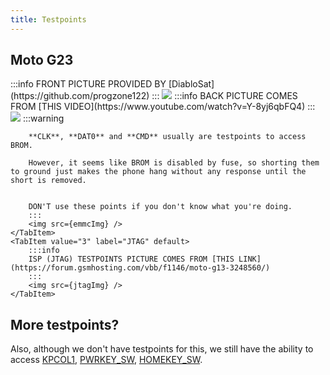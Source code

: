 ```yaml
---
title: Testpoints
---
```




## Moto G23

<Tabs>
    <TabItem value="0" label="MB FRONT" default>
        :::info
        FRONT PICTURE PROVIDED BY [DiabloSat](https://github.com/progzone122)
        :::
        <img src={frontImg} />
    </TabItem>
    <TabItem value="1" label="MB BACK" default>
        :::info
        BACK PICTURE COMES FROM [THIS VIDEO](https://www.youtube.com/watch?v=Y-8yj6qbFQ4)
        :::
        <img src={backImg} />
    </TabItem>
    <TabItem value="2" label="eMMC" default>
        :::warning

        **CLK**, **DAT0** and **CMD** usually are testpoints to access BROM.

        However, it seems like BROM is disabled by fuse, so shorting them to ground just makes the phone hang without any response until the short is removed.


        DON'T use these points if you don't know what you're doing.
        :::
        <img src={emmcImg} />
    </TabItem>
    <TabItem value="3" label="JTAG" default>
        :::info
        ISP (JTAG) TESTPOINTS PICTURE COMES FROM [THIS LINK](https://forum.gsmhosting.com/vbb/f1146/moto-g13-3248560/)
        :::
        <img src={jtagImg} />
    </TabItem>
</Tabs>

## More testpoints?
Also, although we don't have testpoints for this, we still have the ability to access [KPCOL1](../schematic/keypad.md#kpcol1), [PWRKEY_SW](../schematic/control-if.md#pwrkey_sw), [HOMEKEY_SW](../schematic/control-if.md#homekey_sw).
